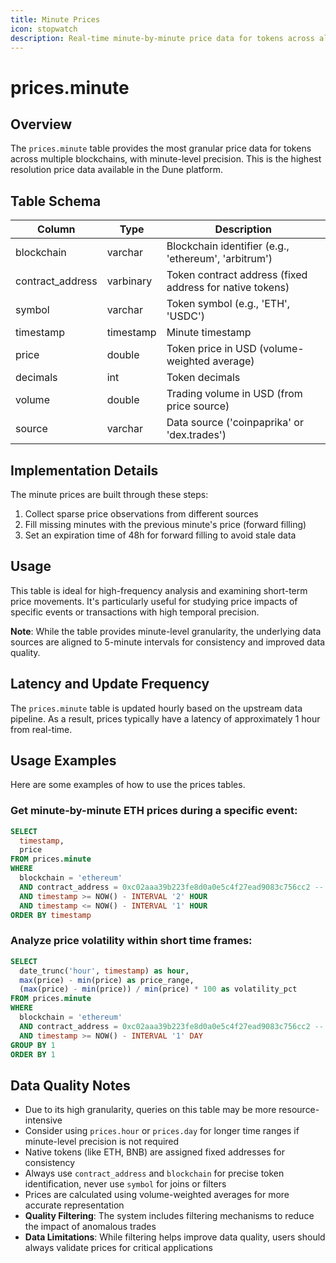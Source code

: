 ```yaml
---
title: Minute Prices
icon: stopwatch
description: Real-time minute-by-minute price data for tokens across all supported blockchains
---
```


# prices.minute

## Overview

The `prices.minute` table provides the most granular price data for tokens across multiple blockchains, with minute-level precision. This is the highest resolution price data available in the Dune platform.

## Table Schema

| Column | Type | Description |
|--------|------|-------------|
| blockchain | varchar | Blockchain identifier (e.g., 'ethereum', 'arbitrum') |
| contract_address | varbinary | Token contract address (fixed address for native tokens) |
| symbol | varchar | Token symbol (e.g., 'ETH', 'USDC') |
| timestamp | timestamp | Minute timestamp |
| price | double | Token price in USD (volume-weighted average) |
| decimals | int | Token decimals |
| volume | double | Trading volume in USD (from price source) |
| source | varchar | Data source ('coinpaprika' or 'dex.trades') |

## Implementation Details

The minute prices are built through these steps:

1. Collect sparse price observations from different sources
2. Fill missing minutes with the previous minute's price (forward filling)
3. Set an expiration time of 48h for forward filling to avoid stale data

## Usage

This table is ideal for high-frequency analysis and examining short-term price movements. It's particularly useful for studying price impacts of specific events or transactions with high temporal precision.

**Note**: While the table provides minute-level granularity, the underlying data sources are aligned to 5-minute intervals for consistency and improved data quality.

## Latency and Update Frequency

The `prices.minute` table is updated hourly based on the upstream data pipeline. As a result, prices typically have a latency of approximately 1 hour from real-time.

## Usage Examples

Here are some examples of how to use the prices tables.

### Get minute-by-minute ETH prices during a specific event:
```sql
SELECT
  timestamp,
  price
FROM prices.minute
WHERE
  blockchain = 'ethereum'
  AND contract_address = 0xc02aaa39b223fe8d0a0e5c4f27ead9083c756cc2 -- WETH
  AND timestamp >= NOW() - INTERVAL '2' HOUR
  AND timestamp <= NOW() - INTERVAL '1' HOUR
ORDER BY timestamp
```

### Analyze price volatility within short time frames:
```sql
SELECT
  date_trunc('hour', timestamp) as hour,
  max(price) - min(price) as price_range,
  (max(price) - min(price)) / min(price) * 100 as volatility_pct
FROM prices.minute
WHERE
  blockchain = 'ethereum'
  AND contract_address = 0xc02aaa39b223fe8d0a0e5c4f27ead9083c756cc2 -- WETH
  AND timestamp >= NOW() - INTERVAL '1' DAY
GROUP BY 1
ORDER BY 1
```

## Data Quality Notes

- Due to its high granularity, queries on this table may be more resource-intensive
- Consider using `prices.hour` or `prices.day` for longer time ranges if minute-level precision is not required
- Native tokens (like ETH, BNB) are assigned fixed addresses for consistency
- Always use `contract_address` and `blockchain` for precise token identification, never use `symbol` for joins or filters
- Prices are calculated using volume-weighted averages for more accurate representation
- **Quality Filtering**: The system includes filtering mechanisms to reduce the impact of anomalous trades
- **Data Limitations**: While filtering helps improve data quality, users should always validate prices for critical applications
